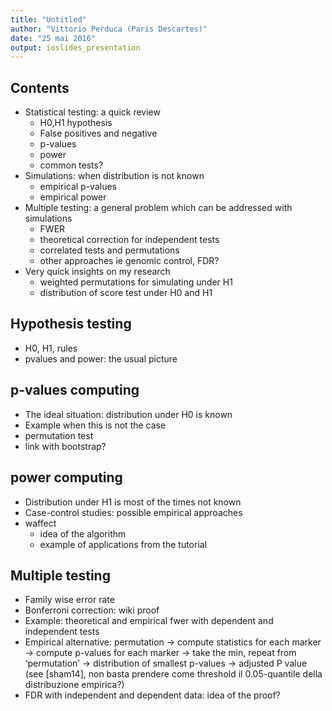 ```yaml
---
title: "Untitled"
author: "Vittorio Perduca (Paris Descartes)"
date: "25 mai 2016"
output: ioslides_presentation
---
```


## Contents

* Statistical testing: a quick review
    + H0,H1 hypothesis
    + False positives and negative
    + p-values
    + power
    + common tests?


* Simulations: when distribution is not known
     + empirical p-values
     + empirical power
  
* Multiple testing: a general problem which can be addressed with simulations
    + FWER 
    + theoretical correction for independent tests 
    + correlated tests and permutations  
    + other approaches ie genomic control, FDR?

* Very quick insights on my research
    + weighted permutations for simulating under H1
    + distribution of score test under H0 and H1

## Hypothesis testing

- H0, H1, rules
- pvalues and power: the usual picture


## p-values computing

- The ideal situation: distribution under H0 is known 
- Example when this is not the case
- permutation test
- link with bootstrap?

## power computing

- Distribution under H1 is most of the times not known
- Case-control studies: possible empirical approaches
- waffect
    + idea of the algorithm
    + example of applications from the tutorial

## Multiple testing

- Family wise error rate
- Bonferroni correction: wiki proof
- Example: theoretical and empirical fwer with dependent and independent tests
- Empirical alternative: permutation -> compute statistics for each marker -> compute p-values for each marker -> take the min, repeat from 'permutation' -> distribution of smallest p-values -> adjusted P value (see [sham14], non basta prendere come threshold il 0.05-quantile della distribuzione empirica?)
- FDR with independent and dependent data: idea of the proof? 
